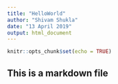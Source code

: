 ```yaml
---
title: "HelloWorld"
author: "Shivam Shukla"
date: "13 April 2019"
output: html_document
---
```


```r
knitr::opts_chunk$set(echo = TRUE)
```

## This is a markdown file
